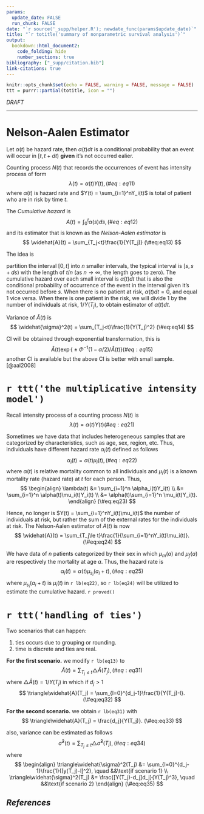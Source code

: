 ```yaml
---
params:
  update_date: FALSE
  run_chunk: FALSE
date: "`r source('_supp/helper.R'); newdate_func(params$update_date)`"
title: "`r totitle('summary of nonparametric survival analysis')`"
output: 
  bookdown::html_document2:
    code_folding: hide
    number_sections: true
bibliography: ["_supp/citation.bib"]
link-citations: true
---
```


\newcommand{\bf}[1]{\boldsymbol{#1}}
\newcommand{\hat}[1]{\widehat{#1}}
\newcommand{\mm}[1]{\mathbb{#1}}
\newcommand{\bar}[1]{\overline{#1}}
\newcommand{\tp}[1]{{#1}^{\top}}

\def\E{\Bbb{E}}
\def\V{\Bbb{V}}
\def\P{\Bbb{P}}
\def\I{{\large\unicode{x1D7D9}}}
\def\indep{\perp\!\!\!\!\perp}
\newcommand{\overeq}[2]{\stackrel{#1}{#2}}
\def\epsilon{\varepsilon} 

```r
knitr::opts_chunk$set(echo = FALSE, warning = FALSE, message = FALSE)
ttt = purrr::partial(totitle, icon = "")
```

::: {.watermark}
*DRAFT*
:::

---

# Nelson-Aalen Estimator

Let $\alpha(t)$ be hazard rate, then  $\alpha(t)dt$ is a conditional probability that an event will occur in $[t,t+dt)$ **given** it's not occurred ealier. 

Counting process $N(t)$ that records the occurrences of event has intensity process of form
$$
\lambda(t) = \alpha(t)Y(t),
(\#eq:eq11)
$$
where $\alpha(t)$ is hazard rate and $Y(t) = \sum_{i=1}^nY_i(t)$ is total of patient who are in risk by time $t$. 

The *Cumulative hazard* is 
$$
A(t) = \int_0^t\alpha(s)ds,
(\#eq:eq12)
$$
and its estimator that is known as the *Nelson-Aalen estimator* is
$$
\hat{A}(t) = \sum_{T_j<t}\frac{1}{Y(T_j)}
(\#eq:eq13)
$$

:::: {.blackbox .brainstorm}
::: {.center}
The idea is
:::
partition the interval $[0,t]$ into $n$ smaller intervals, the typical interval is $[s,s+ds)$ with the length of $t/n$ (as $n \to \infty$, the length goes to zero). The cumulative hazard over each small interval is $\alpha(t)dt$ that is also the conditional probability of occurrence of the event in the interval given it's not occurred before $s$. When there is no patient at risk, $\alpha(t)dt=0$, and equal 1 vice versa. When there is one patient in the risk, we will divide 1 by the number of individuals at risk, $1/Y(T_j)$,  to obtain estimator of $\alpha(t)dt$.
::::

Variance of $\hat{A}(t)$ is 
$$
\hat{\sigma}^2(t) = \sum_{T_j<t}\frac{1}{Y(T_j)^2}
(\#eq:eq14)
$$

CI will be obtained through exponential transformation, this is 
$$
\hat{A}(t)\exp\Big\{\pm\Phi^{-1}(1-\alpha/2)/\hat{A}(t)\Big\}
(\#eq:eq15)
$$
another CI is available but the above CI is better with small sample. [@aal2008]

# `r ttt('the multiplicative intensity model')`

Recall intensity process of a counting process $N(t)$ is 
$$
\lambda(t) = \alpha(t)Y(t)
(\#eq:eq21)
$$

Sometimes we have data that includes heterogeneous samples that are categorized by characteristics, such as age, sex, region, etc. Thus, individuals have different hazard rate $\alpha_i(t)$ defined as follows
$$
\alpha_i(t) = \alpha(t)\mu_i(t),
(\#eq:eq22)
$$
where $\alpha(t)$ is relative mortality common to all individuals and $\mu_i(t)$ is a known mortality rate (hazard rate) at $t$ for each person. Thus, 
$$
\begin{align}
\lambda(t) &= \sum_{i=1}^n \alpha_i(t)Y_i(t) \\
&= \sum_{i=1}^n \alpha(t)\mu_i(t)Y_i(t) \\
&= \alpha(t)\sum_{i=1}^n \mu_i(t)Y_i(t).
\end{align}
(\#eq:eq23)
$$

Hence, no longer is $Y(t) = \sum_{i=1}^nY_i(t)\mu_i(t)$ the number of individuals at risk, but rather the sum of the external rates for the individuals at risk. The Nelson-Aalen estimator of $A(t)$ is now 
$$
\hat{A}(t) = \sum_{T_j\le t}\frac{1}{\sum_{i=1}^nY_i(t)\mu_i(t)}.
(\#eq:eq24)
$$

::: {.example}
We have data of $n$ patients categorized by their sex in which $\mu_m(a)$ and $\mu_f(a)$ are respectively the mortality at age $a$. Thus, the hazard rate is 
$$
\alpha_i(t) = \alpha(t)\mu_{s_i}(a_i+t),
(\#eq:eq25)
$$
where $\mu_{s_i}(a_i+t)$ is $\mu_i(t)$ in `r lb(eq22)`, so `r lb(eq24)` will be utilized to estimate the cumulative hazard. `r proved()`
:::

# `r ttt('handling of ties')`

Two scenarios that can happen:

1. ties occurs due to grouping or rounding.
2. time is discrete and ties are real.

**For the first scenario.** we modify `r lb(eq13)` to 
$$
\hat{A}(t) = \sum_{T_j \le t}\triangle\hat{A}(T_j),
(\#eq:eq31)
$$
where $\triangle\hat{A}(t) = 1/Y(T_j)$ in which if $d_j > 1$
$$
\triangle\hat{A}(T_j) = \sum_{l=0}^{d_j-1}\frac{1}{Y(T_j)-l}.
(\#eq:eq32)
$$

**For the second scenario.**  we obtain `r lb(eq31)` with 
$$
\triangle\hat{A}(T_j) = \frac{d_j}{Y(T_j)}.
(\#eq:eq33)
$$

also, variance can be estimated as follows
$$
\hat{\sigma}^2(t) = \sum_{T_j\le t}\triangle\hat{\sigma}^2(T_j),
(\#eq:eq34)
$$
where 
$$
\begin{align}
\triangle\hat{\sigma}^2(T_j) &= \sum_{l=0}^{d_j-1}\frac{1}{[y(T_j)-l]^2}, \quad &&\text{if scenario 1} \\
\triangle\hat{\sigma}^2(T_j) &= \frac{[Y(T_j)-d_j]d_j}{Y(T_j)^3}, \quad &&\text{if scenario 2}
\end{align}
(\#eq:eq35)
$$












<!-- ----------------------------------------------------------------------------- -->

::: {.shad}
# _References_ {-}
:::
